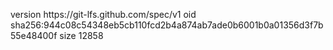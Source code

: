 version https://git-lfs.github.com/spec/v1
oid sha256:944c08c54348eb5cb110fcd2b4a874ab7ade0b6001b0a01356d3f7b55e48400f
size 12858

